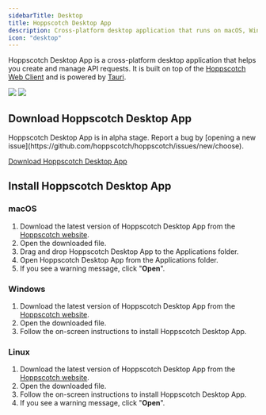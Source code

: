 ```yaml
---
sidebarTitle: Desktop
title: Hoppscotch Desktop App
description: Cross-platform desktop application that runs on macOS, Windows, and Linux.
icon: "desktop"
---
```


Hoppscotch Desktop App is a cross-platform desktop application that helps you create and manage API requests. It is built on top of the [Hoppscotch Web Client](/documentation/clients/web) and is powered by [Tauri](https://tauri.app).

<Frame>
  <img className="block border border-black/5 rounded-md dark:border-white/5 dark:hidden" src="/images/hoppscotch-light.png" />
  <img className="hidden border border-black/5 rounded-md dark:border-white/5 dark:block" src="/images/hoppscotch-dark.png" />
</Frame>

## Download Hoppscotch Desktop App

<Info>
  Hoppscotch Desktop App is in alpha stage. Report a bug by [opening a new issue](https://github.com/hoppscotch/hoppscotch/issues/new/choose).
  
  [Download Hoppscotch Desktop App](https://hoppscotch.com/download)
</Info>

## Install Hoppscotch Desktop App

### macOS

1. Download the latest version of Hoppscotch Desktop App from the [Hoppscotch website](https://hoppscotch.com/download).
2. Open the downloaded file.
3. Drag and drop Hoppscotch Desktop App to the Applications folder.
4. Open Hoppscotch Desktop App from the Applications folder.
5. If you see a warning message, click "**Open**".

### Windows

1. Download the latest version of Hoppscotch Desktop App from the [Hoppscotch website](https://hoppscotch.com/download).
2. Open the downloaded file.
3. Follow the on-screen instructions to install Hoppscotch Desktop App.

### Linux

1. Download the latest version of Hoppscotch Desktop App from the [Hoppscotch website](https://hoppscotch.com/download).
2. Open the downloaded file.
3. Follow the on-screen instructions to install Hoppscotch Desktop App.
4. If you see a warning message, click "**Open**".
